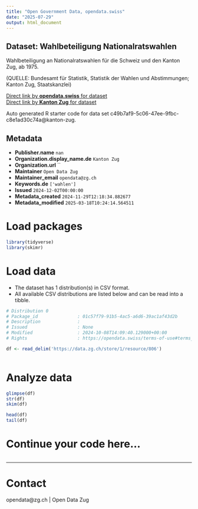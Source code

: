 ```yaml
---
title: "Open Government Data, opendata.swiss"
date: "2025-07-29"
output: html_document
---
```


## Dataset: Wahlbeteiligung Nationalratswahlen

Wahlbeteiligung an Nationalratswahlen für die Schweiz und den Kanton Zug, ab 1975.

(QUELLE: Bundesamt für Statistik, Statistik der Wahlen und Abstimmungen; Kanton Zug, Staatskanzlei)

[Direct link by **opendata.swiss** for dataset](https://opendata.swiss/de/dataset/wahlbeteiligung-nationalratswahlen)<br>
[Direct link by **Kanton Zug** for dataset](https://www.zg.ch/behoerden/gesundheitsdirektion/statistikfachstelle/themen/17-politik)

Auto generated R starter code for data set c49b7af9-5c06-47ee-9fbc-c8e1ad30c74a@kanton-zug.

## Metadata

- **Publisher.name** `nan`
- **Organization.display_name.de** `Kanton Zug`
- **Organization.url** ``
- **Maintainer** `Open Data Zug`
- **Maintainer_email** `opendata@zg.ch`
- **Keywords.de** `['wahlen']`
- **Issued** `2024-12-02T00:00:00`
- **Metadata_created** `2024-11-29T12:18:34.882677`
- **Metadata_modified** `2025-03-18T10:24:14.564511`


# Load packages

```r

library(tidyverse)
library(skimr)

```

# Load data

-   The dataset has 1 distribution(s) in CSV format.
-   All available CSV distributions are listed below and can be read into a tibble.

```r

# Distribution 0
# Package_id               : 01c57f79-91b5-4ac5-a6d6-39ac1af43d2b
# Description              : 
# Issued                   : None
# Modified                 : 2024-10-08T14:09:40.129000+00:00
# Rights                   : https://opendata.swiss/terms-of-use#terms_open

df <- read_delim('https://data.zg.ch/store/1/resource/806')



```

# Analyze data

```r

glimpse(df)
str(df)
skim(df)

head(df)
tail(df)

```

# Continue your code here...

```r

```

------------------------------------------------------------------------

# Contact

opendata@zg.ch | Open Data Zug
